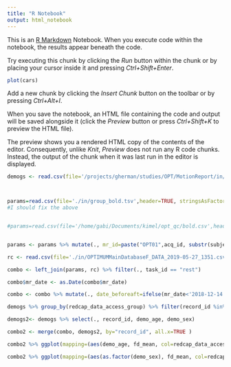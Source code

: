 ```yaml
---
title: "R Notebook"
output: html_notebook
---
```


This is an [R Markdown](http://rmarkdown.rstudio.com) Notebook. When you execute code within the notebook, the results appear beneath the code. 

Try executing this chunk by clicking the *Run* button within the chunk or by placing your cursor inside it and pressing *Ctrl+Shift+Enter*. 

```r
plot(cars)
```

Add a new chunk by clicking the *Insert Chunk* button on the toolbar or by pressing *Ctrl+Alt+I*.

When you save the notebook, an HTML file containing the code and output will be saved alongside it (click the *Preview* button or press *Ctrl+Shift+K* to preview the HTML file).

The preview shows you a rendered HTML copy of the contents of the editor. Consequently, unlike *Knit*, *Preview* does not run any R code chunks. Instead, the output of the chunk when it was last run in the editor is displayed.
```r
demogs <- read.csv(file='/projects/gherman/studies/OPT/MotionReport/in/OPTIMUMMainDatabaseF_DATA_2019-05-27_1345.csv',header=TRUE, stringsAsFactors = FALSE) %>% mutate(., record_id=toupper(record_id))



params=read.csv(file='./in/group_bold.tsv',header=TRUE, stringsAsFactors = FALSE, na.strings=c("NA", '', ' '),colClasses=c("session_id"="character"), sep="\t") %>% separate(data = ., col = bids_name, into = c("subject_id", "session_id", "task_id", "acq_id","run_id","type"), sep='_') %>% mutate(., subject_id=substr(subject_id, 5, 14),  session_id=substr(session_id,5, 7), acq_id=substr(acq_id, 5,7), task_id=substr(task_id,6,10))
#I should fix the above 


#params=read.csv(file='/home/gabi/Documents/kimel/opt_qc/bold.csv',header=TRUE, stringsAsFactors = FALSE, na.strings=c("NA", '', ' '),colClasses=c("session_id"="character"))


params <- params %>% mutate(., mr_id=paste("OPT01",acq_id, substr(subject_id, 4, nchar(subject_id)),session_id,  sep="_"), acq_site=substr(acq_id, 1, 2)) 

rc <- read.csv(file='./in/OPTIMUMMainDatabaseF_DATA_2019-05-27_1351.csv', stringsAsFactors = FALSE, na.strings=c("NA",'', ' '), check.names = FALSE) %>% select(., record_id, redcap_event_name, redcap_data_access_group,mr_date, mr_id) %>% filter(., redcap_event_name=="baseline_arm_6"|redcap_event_name=="6_mth_fu_arm_6", !is.na(mr_id)) %>% mutate(., mr_id=toupper(substr(mr_id, 1, nchar(mr_id)-3)))

combo <- left_join(params, rc) %>% filter(., task_id == "rest")

combo$mr_date <- as.Date(combo$mr_date)

combo <- combo %>% mutate(., date_beforeaft=ifelse(mr_date<'2018-12-14', "before","after")) %>% filter(!is.na(date_beforeaft)) %>% mutate(., scanner=ifelse(acq_id=="CU1"|acq_id=="CU2", "CU1/2", acq_id), record_id=toupper(record_id))


```


```r
demogs %>% group_by(redcap_data_access_group) %>% filter(record_id %in% combo$record_id) %>% ggplot(mapping = (aes(redcap_data_access_group,demo_age, col=redcap_data_access_group))) + geom_boxplot(alpha=0.1) + geom_jitter()

```


```r
demogs2<- demogs %>% select(., record_id, demo_age, demo_sex)

combo2 <- merge(combo, demogs2, by="record_id", all.x=TRUE )
```



```r
combo2 %>% ggplot(mapping=(aes(demo_age, fd_mean, col=redcap_data_access_group))) + geom_point() +facet_wrap(~redcap_data_access_group)
```
```r
combo2 %>% ggplot(mapping=(aes(as.factor(demo_sex), fd_mean, col=redcap_data_access_group))) + geom_jitter() +facet_wrap(~redcap_data_access_group)+geom_boxplot(alpha=0.1, col="black")

```

